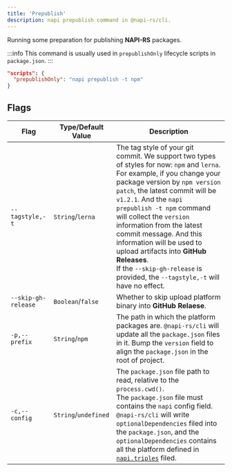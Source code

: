 ```yaml
---
title: 'Prepublish'
description: napi prepublish command in @napi-rs/cli.
---
```



Running some preparation for publishing **NAPI-RS** packages.

:::info
This command is usually used in `prepublishOnly` lifecycle scripts in `package.json`.
:::

```json {2} title=package.json
"scripts": {
  "prepublishOnly": "napi prepublish -t npm"
}
```

## Flags

| Flag                | Type/Default Value   | Description                                                                                                                                                                                                                                                                                                                                                                                                                                                                                                                   |
| ------------------- | -------------------- | ----------------------------------------------------------------------------------------------------------------------------------------------------------------------------------------------------------------------------------------------------------------------------------------------------------------------------------------------------------------------------------------------------------------------------------------------------------------------------------------------------------------------------- |
| `--tagstyle,-t`     | `String`/`lerna`     | The tag style of your git commit. We support two types of styles for now: `npm` and `lerna`. For example, if you change your package version by `npm version patch`, the latest commit will be `v1.2.1`. And the `napi prepublish -t npm` command will collect the `version` information from the latest commit message. And this information will be used to upload artifacts into **GitHub Releases**. <br />If the <Green>`--skip-gh-release`</Green> is provided, the <Green>`--tagstyle,-t`</Green> will have no effect. |
| `--skip-gh-release` | `Boolean`/`false`    | Whether to skip upload platform binary into **GitHub Relaese**.                                                                                                                                                                                                                                                                                                                                                                                                                                                              |
| `-p,--prefix`       | `String`/`npm`       | The path in which the platform packages are. `@napi-rs/cli` will update all the `package.json` files in it. Bump the `version` field to align the `package.json` in the root of project.                                                                                                                                                                                                                                                                                                                                      |
| `-c,--config`       | `String`/`undefined` | The `package.json` file path to read, relative to the `process.cwd()`.<br />The `package.json` file must contains the `napi` config field.<br /><Warning>`@napi-rs/cli` will write `optionalDependencies` filed into the `package.json`, and the `optionalDependencies` contains all the platform defined in [`napi.triples`](./napi-config) filed.</Warning>                                                                                                                                                                 |
